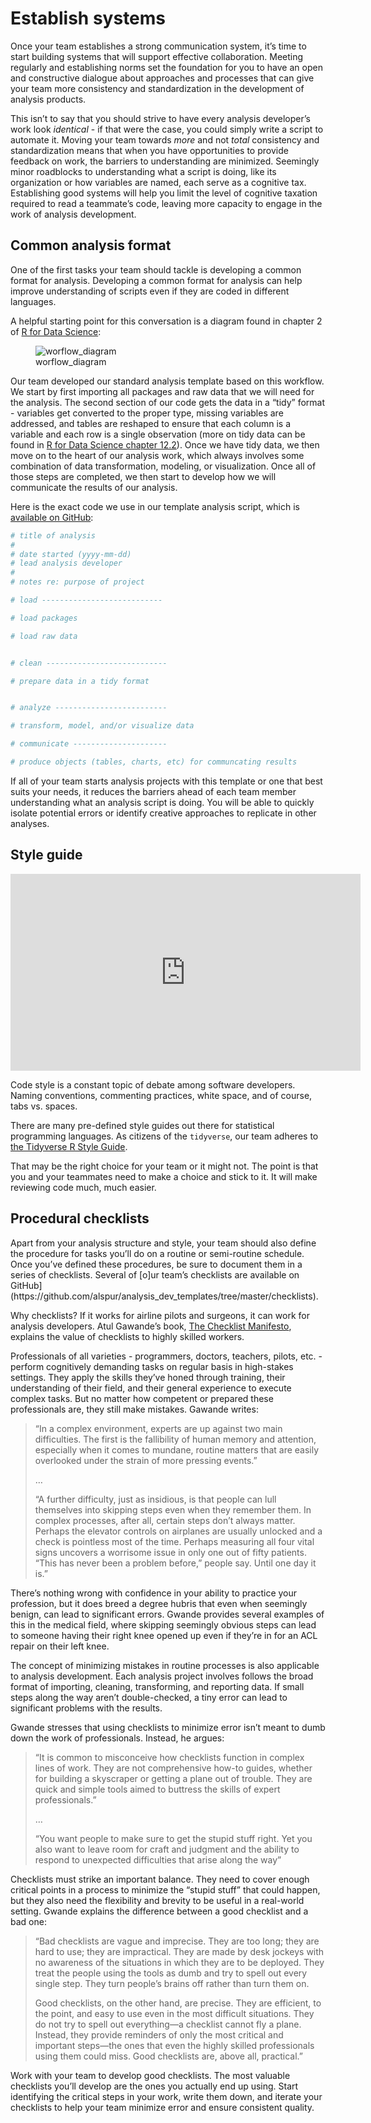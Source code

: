 # Establish systems

Once your team establishes a strong communication system, it's time to start building systems that will support effective collaboration. Meeting regularly and establishing norms set the foundation for you to have an open and constructive dialogue about approaches and processes that can give your team more consistency and standardization in the development of analysis products.

This isn't to say that you should strive to have every analysis developer's work look *identical* - if that were the case, you could simply write a script to automate it. Moving your team towards *more* and not *total* consistency and standardization means that when you have opportunities to provide feedback on work, the barriers to understanding are minimized. Seemingly minor roadblocks to understanding what a script is doing, like its organization or how variables are named, each serve as a cognitive tax. Establishing good systems will help you limit the level of cognitive taxation required to read a teammate's code, leaving more capacity to engage in the work of analysis development.

## Common analysis format

One of the first tasks your team should tackle is developing a common format for analysis. Developing a common format for analysis can help improve understanding of scripts even if they are coded in different languages. 

A helpful starting point for this conversation is a diagram found in chapter 2 of [R for Data Science](http://r4ds.had.co.nz/explore-intro.html):

![worflow_diagram](http://r4ds.had.co.nz/diagrams/data-science-explore.png)

Our team developed our standard analysis template based on this workflow. We start by first importing all packages and raw data that we will need for the analysis. The second section of our code gets the data in a "tidy" format - variables get converted to the proper type, missing variables are addressed, and tables are reshaped to ensure that each column is a variable and each row is a single observation (more on tidy data can be found in [R for Data Science chapter 12.2](http://r4ds.had.co.nz/tidy-data.html)). Once we have tidy data, we then move on to the heart of our analysis work, which always involves some combination of data transformation, modeling, or visualization. Once all of those steps are completed, we then start to develop how we will communicate the results of our analysis. 

Here is the exact code we use in our template analysis script, which is [available on GitHub](https://github.com/alspur/analysis_dev_templates/blob/master/R/analysis_template.R):

```r
# title of analysis
#
# date started (yyyy-mm-dd)
# lead analysis developer
#
# notes re: purpose of project

# load ---------------------------

# load packages 

# load raw data


# clean ---------------------------

# prepare data in a tidy format


# analyze -------------------------

# transform, model, and/or visualize data

# communicate ---------------------

# produce objects (tables, charts, etc) for communcating results

```

If all of your team starts analysis projects with this template or one that best suits your needs, it reduces the barriers ahead of each team member understanding what an analysis script is doing. You will be able to quickly isolate potential errors or identify creative approaches to replicate in other analyses. 

## Style guide

<iframe width="560" height="315" src="https://www.youtube.com/embed/SsoOG6ZeyUI" frameborder="0" allowfullscreen></iframe>

Code style is a constant topic of debate among software developers. Naming conventions, commenting practices, white space, and of course, tabs vs. spaces.

There are many pre-defined style guides out there for statistical programming languages. As citizens of the `tidyverse`, our team adheres to [the Tidyverse R Style Guide](http://style.tidyverse.org). 

That may be the right choice for your team or it might not. The point is that you and your teammates need to make a choice and stick to it. It will make reviewing code much, much easier. 

## Procedural checklists

Apart from your analysis structure and style, your team should also define the procedure for tasks you'll do on a routine or semi-routine schedule. Once you've defined these procedures, be sure to document them in a series of checklists. Several of [o]ur team's checklists are available on GitHub](https://github.com/alspur/analysis_dev_templates/tree/master/checklists).

Why checklists? If it works for airline pilots and surgeons, it can work for analysis developers. Atul Gawande's book, [The Checklist Manifesto](https://www.amazon.com/Checklist-Manifesto-How-Things-Right/dp/0312430000), explains the value of checklists to highly skilled workers.

Professionals of all varieties - programmers, doctors, teachers, pilots, etc. - perform cognitively demanding tasks on regular basis in high-stakes settings. They apply the skills they've honed through training, their understanding of their field, and their general experience to execute complex tasks. But no matter how competent or prepared these professionals are, they still make mistakes. Gawande writes:

> “In a complex environment, experts are up against two main difficulties. The first is the fallibility of human memory and attention, especially when it comes to mundane, routine matters that are easily overlooked under the strain of more pressing events.”
>
> ...
>
> “A further difficulty, just as insidious, is that people can lull themselves into skipping steps even when they remember them. In complex processes, after all, certain steps don’t always matter. Perhaps the elevator controls on airplanes are usually unlocked and a check is pointless most of the time. Perhaps measuring all four vital signs uncovers a worrisome issue in only one out of fifty patients. “This has never been a problem before,” people say. Until one day it is.”

There's nothing wrong with confidence in your ability to practice your profession, but it does breed a degree hubris that even when seemingly benign, can lead to significant errors. Gwande provides several examples of this in the medical field, where skipping seemingly obvious steps can lead to someone having their right knee opened up even if they're in for an ACL repair on their left knee. 

The concept of minimizing mistakes in routine processes is also applicable to  analysis development. Each analysis project involves follows the broad format of importing, cleaning, transforming, and reporting data. If small steps along the way aren't double-checked, a tiny error can lead to significant problems with the results. 

Gwande stresses that using checklists to minimize error isn't meant to dumb down the work of professionals. Instead, he argues:

> “It is common to misconceive how checklists function in complex lines of work. They are not comprehensive how-to guides, whether for building a skyscraper or getting a plane out of trouble. They are quick and simple tools aimed to buttress the skills of expert professionals.”
>
> ...
>
> “You want people to make sure to get the stupid stuff right. Yet you also want to leave room for craft and judgment and the ability to respond to unexpected difficulties that arise along the way”

Checklists must strike an important balance. They need to cover enough critical points in a process to minimize the "stupid stuff" that could happen, but they also need the flexibility and brevity to be useful in a real-world setting. Gwande explains the difference between a good checklist and a bad one: 

> “Bad checklists are vague and imprecise. They are too long; they are hard to use; they are impractical. They are made by desk jockeys with no awareness of the situations in which they are to be deployed. They treat the people using the tools as dumb and try to spell out every single step. They turn people’s brains off rather than turn them on.
>
> Good checklists, on the other hand, are precise. They are efficient, to the point, and easy to use even in the most difficult situations. They do not try to spell out everything—a checklist cannot fly a plane. Instead, they provide reminders of only the most critical and important steps—the ones that even the highly skilled professionals using them could miss. Good checklists are, above all, practical.”

Work with your team to develop good checklists. The most valuable checklists you'll develop are the ones you actually end up using. Start identifying the critical steps in your work, write them down, and iterate your checklists to help your team minimize error and ensure consistent quality.